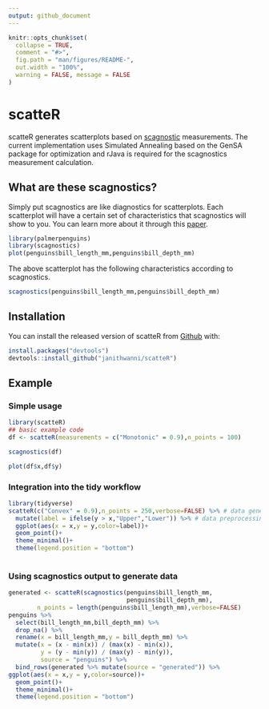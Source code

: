 ```yaml
---
output: github_document
---
```


<!-- README.md is generated from README.Rmd. Please edit that file -->

```r
knitr::opts_chunk$set(
  collapse = TRUE,
  comment = "#>",
  fig.path = "man/figures/README-",
  out.width = "100%",
  warning = FALSE, message = FALSE
)
```

# scatteR

<!-- badges: start -->
<!-- badges: end -->

scatteR generates scatterplots based on [scagnostic](https://cran.r-project.org/web/packages/scagnostics/index.html) measurements. The current implementation uses Simulated Annealing based on the GenSA package for optimization and rJava is required for the scagnostics measurement calculation.

## What are these scagnostics?

Simply put scagnostics are like diagnostics for scatterplots. Each scatterplot will have a certain set of characteristics that scagnostics will show to you. You can learn more about it through this [paper](https://www.semanticscholar.org/paper/Graph-theoretic-scagnostics-Wilkinson-Anand/8bc9868fe6c936614f7f94b01757723e9ffaaa43).

```r
library(palmerpenguins)
library(scagnostics)
plot(penguins$bill_length_mm,penguins$bill_depth_mm)
```
The above scatterplot has the following characteristics according to scagnostics.

```r
scagnostics(penguins$bill_length_mm,penguins$bill_depth_mm)
```

## Installation

You can install the released version of scatteR from [Github](https://github.com/janithwanni/scatteR) with:

``` r
install.packages("devtools")
devtools::install_github("janithwanni/scatteR")
```

## Example

### Simple usage

```r
library(scatteR)
## basic example code
df <- scatteR(measurements = c("Monotonic" = 0.9),n_points = 100)
```

```r
scagnostics(df)
```

```r
plot(df$x,df$y)
```

### Integration into the tidy workflow

```r
library(tidyverse)
scatteR(c("Convex" = 0.9),n_points = 250,verbose=FALSE) %>% # data generation
  mutate(label = ifelse(y > x,"Upper","Lower")) %>% # data preprocessing
  ggplot(aes(x = x,y = y,color=label))+
  geom_point()+
  theme_minimal()+
  theme(legend.position = "bottom")
  
```

### Using scagnostics output to generate data

```r
generated <- scatteR(scagnostics(penguins$bill_length_mm,
                                 penguins$bill_depth_mm),
        n_points = length(penguins$bill_length_mm),verbose=FALSE)
penguins %>% 
  select(bill_length_mm,bill_depth_mm) %>% 
  drop_na() %>% 
  rename(x = bill_length_mm,y = bill_depth_mm) %>% 
  mutate(x = (x - min(x)) / (max(x) - min(x)),
         y = (y - min(y)) / (max(y) - min(y)),
         source = "penguins") %>% 
  bind_rows(generated %>% mutate(source = "generated")) %>% 
ggplot(aes(x = x,y = y,color=source))+
  geom_point()+
  theme_minimal()+
  theme(legend.position = "bottom")
```

